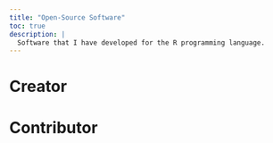 ```yaml
---
title: "Open-Source Software"
toc: true
description: |
  Software that I have developed for the R programming language.
---
```


# Creator



# Contributor